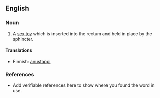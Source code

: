 ==English==

===Noun===
{{en-noun}}

# A [[sex toy]] which is inserted into the rectum and held in place by the sphincter.

====Translations====
{{trans-top}}
* Finnish: [[anustappi]] {{n}}
{{trans-bottom}}

===References===
*Add verifiable references here to show where you found the word in use.
